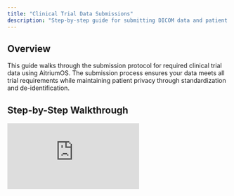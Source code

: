 ```yaml
---
title: "Clinical Trial Data Submissions"
description: "Step-by-step guide for submitting DICOM data and patient reports for clinical trials."
---
```


## Overview

This guide walks through the submission protocol for required clinical trial data using AitriumOS. The submission process ensures your data meets all trial requirements while maintaining patient privacy through standardization and de-identification.

## Step-by-Step Walkthrough

<div style={{ position: "relative", paddingBottom: "calc(54.85407980941036% + 41px)", height: 0, width: "100%" }}>
  <iframe 
    src="https://demo.arcade.software/bwn6hdByRkjUueOQduJJ?embed&embed_mobile=tab&embed_desktop=inline&show_copy_link=true" 
    title="Submit and Standardize a Patient Dataset for Clinical Trial Review" 
    frameBorder="0" 
    loading="lazy" 
    allowFullScreen
    allow="clipboard-write" 
    style={{ position: "absolute", top: 0, left: 0, width: "100%", height: "100%", colorScheme: "light" }}
  />
</div>

## Submission Process

The clinical trial data submission protocol consists of five key steps:

### 1. Trial Dataset Validation

The first step validates your patient data against a clinical trial's specific requirements:
- Verifies presence of required patient data files
- Identifies missing or invalid data elements
- Validates DICOM headers against a trial's requirements
- Provides detailed feedback for any validation issues

### 2. Structure Standardization

For trials requiring RT Structure Set file submission, this step:
- Labels organ and target volumes according to the trial specific nomenclature
- Maps local naming conventions to the trial specific nomenclature
- Ensures adherence to trial-specific structure requirements

### 3. DICOM Metadata Validation & De-identification

This critical step protects patient privacy by:
- Analyzing all DICOM headers for potentially identifying information.
- Applying the clinical trial's de-identification policy to the DICOM file metadata.

### 4. Final Review

Before submission, the user can:
- Verify and amend the applied trial specific structure names
- Confirm de-identification completeness
- Review validation results
- Approve data for submission

### 5. Upload to Trial
The final step sends:
- A zip file for the patient dataset named according to the clinical trial requirements.
- Provides upload progress tracking
- Confirms successful submission

## Monitoring Submission Status

After submission, you can track the status of each patient dataset:

1. Navigate to the trial homepage in AitriumOS
2. View dataset completion status for each Trial Patient ID.

## Best Practices

<AccordionGroup>
  <Accordion title="Prepare Your Data">
    - Ensure that all supplementary non-DICOM files have been pseudonymized.
    - Ensure that DICOM images do not have burned-in pixels with personally-identifiable information.
    - Ensure all trial required DICOM data is available for submission
  </Accordion>
  
  <Accordion title="Review Validation Results">
    - Review the completeness status and address data omissions or errors before proceeding.
  </Accordion>
</AccordionGroup>

## Troubleshooting Common Issues

### Validation Failures
If dataset validation fails:
- Check the Analysis Result's Data Errors tab.  The DICOM data provided may be corrupted.
- Check that all trial specific required DICOM data and series are present in the selected folder for upload

### Structure Standardization Issues
For RT structure problems:
- Confirm RTSTRUCT files are properly linked to image series
- Check that structure names can be mapped to trial standards
- Review the standardization mapping table

### Upload Errors
If uploads fail:
- Verify your internet connection stability
- Check available disk space
- Ensure you have proper trial permissions
- Contact support if issues persist


#### Trials Module Deep-Dive

<div style={{ position: "relative", paddingBottom: "56.25%", height: 0, overflow: "hidden", maxWidth: "100%", borderRadius: "8px" }}>
  <iframe 
    src="https://supercut.video/embed/aitrium/K8ppUTUdCx8K6rN6sc62GN?embed=full"
    style={{ position: "absolute", top: 0, left: 0, width: "100%", height: "100%", border: 0 }}
    allow="accelerometer; autoplay; clipboard-write; encrypted-media; gyroscope; picture-in-picture"
    allowFullScreen
  />
</div>


## Need Help?

If you encounter any issues during the submission process:
- Review the error messages carefully
- Consult the trial-specific requirements documentation
- Contact support at [support@aitriumos.com](mailto:support@aitriumos.com)
- Include your trial ID and patient ID when reporting issues
